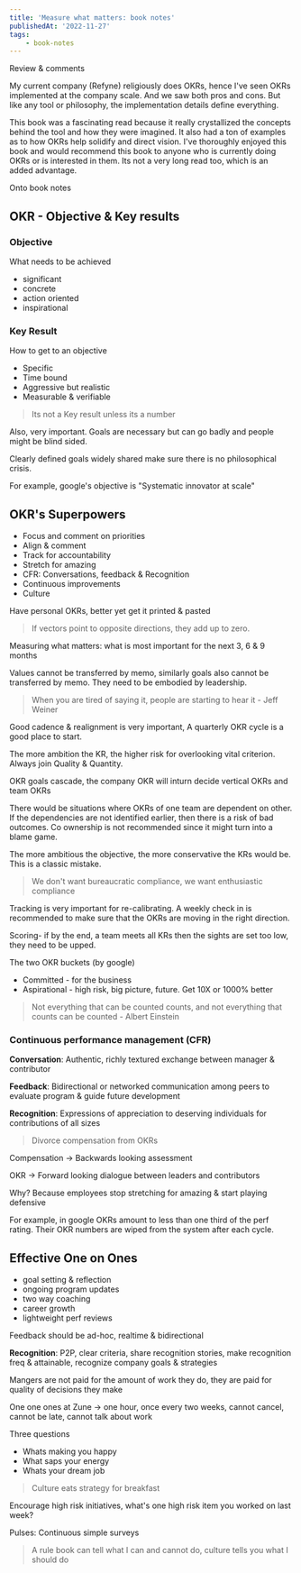 ```yaml
---
title: 'Measure what matters: book notes'
publishedAt: '2022-11-27'
tags:
    - book-notes
---
```


Review & comments

My current company (Refyne) religiously does OKRs, hence I've seen OKRs implemented at the company scale. And we saw both pros and cons. But like any tool or philosophy, the implementation details define everything.

This book was a fascinating read because it really crystallized the concepts behind the tool and how they were imagined. It also had a ton of examples as to how OKRs help solidify and direct vision. I've thoroughly enjoyed this book and would recommend this book to anyone who is currently doing OKRs or is interested in them. Its not a very long read too, which is an added advantage.

Onto book notes

## OKR - Objective & Key results

### Objective

What needs to be achieved

-   significant
-   concrete
-   action oriented
-   inspirational

### Key Result

How to get to an objective

-   Specific
-   Time bound
-   Aggressive but realistic
-   Measurable & verifiable

> Its not a Key result unless its a number

Also, very important. Goals are necessary but can go badly and people might be blind sided.

Clearly defined goals widely shared make sure there is no philosophical crisis.

For example, google's objective is "Systematic innovator at scale"

## OKR's Superpowers

-   Focus and comment on priorities
-   Align & comment
-   Track for accountability
-   Stretch for amazing
-   CFR: Conversations, feedback & Recognition
-   Continuous improvements
-   Culture

Have personal OKRs, better yet get it printed & pasted

> If vectors point to opposite directions, they add up to zero.

Measuring what matters: what is most important for the next 3, 6 & 9 months

Values cannot be transferred by memo, similarly goals also cannot be transferred by memo. They need to be embodied by leadership.

> When you are tired of saying it, people are starting to hear it - Jeff Weiner

Good cadence & realignment is very important, A quarterly OKR cycle is a good place to start.

The more ambition the KR, the higher risk for overlooking vital criterion. Always join Quality & Quantity.

OKR goals cascade, the company OKR will inturn decide vertical OKRs and team OKRs

There would be situations where OKRs of one team are dependent on other. If the dependencies are not identified earlier, then there is a risk of bad outcomes. Co ownership is not recommended since it might turn into a blame game.

The more ambitious the objective, the more conservative the KRs would be. This is a classic mistake.

> We don't want bureaucratic compliance, we want enthusiastic compliance

Tracking is very important for re-calibrating. A weekly check in is recommended to make sure that the OKRs are moving in the right direction.

Scoring- if by the end, a team meets all KRs then the sights are set too low, they need to be upped.

The two OKR buckets (by google)

-   Committed - for the business
-   Aspirational - high risk, big picture, future. Get 10X or 1000% better

> Not everything that can be counted counts, and not everything that counts can be counted - Albert Einstein

### Continuous performance management (CFR)

**Conversation**: Authentic, richly textured exchange between manager & contributor

**Feedback**: Bidirectional or networked communication among peers to evaluate program & guide future development

**Recognition**: Expressions of appreciation to deserving individuals for contributions of all sizes

> Divorce compensation from OKRs

Compensation -> Backwards looking assessment

OKR -> Forward looking dialogue between leaders and contributors

Why? Because employees stop stretching for amazing & start playing defensive

For example, in google OKRs amount to less than one third of the perf rating. Their OKR numbers are wiped from the system after each cycle.

## Effective One on Ones

-   goal setting & reflection
-   ongoing program updates
-   two way coaching
-   career growth
-   lightweight perf reviews

Feedback should be ad-hoc, realtime & bidirectional

**Recognition**: P2P, clear criteria, share recognition stories, make recognition freq & attainable, recognize company goals & strategies

Mangers are not paid for the amount of work they do, they are paid for quality of decisions they make

One one ones at Zune -> one hour, once every two weeks, cannot cancel, cannot be late, cannot talk about work

Three questions

-   Whats making you happy
-   What saps your energy
-   Whats your dream job

> Culture eats strategy for breakfast

Encourage high risk initiatives, what's one high risk item you worked on last week?

Pulses: Continuous simple surveys

> A rule book can tell what I can and cannot do, culture tells you what I should do
